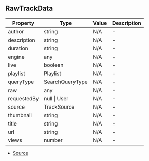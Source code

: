 ## RawTrackData


| Property | Type | Value | Description |
| ----------- | ----------- | ----------- | ----------- |
| author | string | N/A | - |
| description | string | N/A | - |
| duration | string | N/A | - |
| engine | any | N/A | - |
| live | boolean | N/A | - |
| playlist | Playlist | N/A | - |
| queryType | SearchQueryType | N/A | - |
| raw | any | N/A | - |
| requestedBy | null \| User | N/A | - |
| source | TrackSource | N/A | - |
| thumbnail | string | N/A | - |
| title | string | N/A | - |
| url | string | N/A | - |
| views | number | N/A | - |


- [Source](https://github.com/Androz2091/discord-player/blob/a0c651a/packages/discord-player/src/types/types.ts#L82)